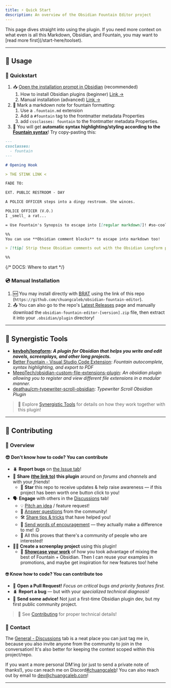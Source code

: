 ```yaml
---
title: ⚡ Quick Start
description: An overview of the Obsidian Fountain Editor project
---
```



<Aside>
	This page dives straight into using the plugin. If you need more context on
	what even is all this Markdown, Obsidian, and Fountain, you may want to [read
	more first](/start-here/toolset).
</Aside>

---

## 🔨 Usage

### 🏁 Quickstart

1. 📥 [Open the installation prompt in Obsidian](https://obsidian.md/plugins?id=fountain-editor) (recommended)
   1. How to install Obsidian plugins (beginner) [Link →](https://help.obsidian.md/Extending+Obsidian/Community+plugins)
   2. Manual installation (advanced) [Link →](#-manual-installation)
2. 📄 Mark a markdown note for fountain formatting:
   1. Use a `.fountain.md` extension
   2. Add a `#fountain` tag to the frontmatter metadata Properties
   3. add `cssclasses: fountain` to the frontmatter metadata Properties.
3. 🎨 You will get **automatic syntax highlighting/styling according to the [Fountain syntax](https://fountain.io/syntax/)**! Try copy-pasting this:

```markdown
---
cssclasses:
  - fountain
---

# Opening Hook

> THE STINK LINK <

FADE TO:

EXT. PUBLIC RESTROOM - DAY

A POLICE OFFICER steps into a dingy restroom. She winces.

POLICE OFFICER (V.O.)
I _smell_ a rat...

= Use Fountain's Synopsis to escape into [[regular markdown]]! #so-cool

%%
You can use **Obsidian comment blocks** to escape into markdown too!

> [!tip] Strip these Obsidian comments out with the Obsidian Longform plugin!

%%
```

{/* DOCS: Where to start */}

### 💿 Manual Installation

1. 🆕 You may install directly with [BRAT](https://github.com/TfTHacker/obsidian42-brat) using the link of this repo (`https://github.com/chuangcaleb/obsidian-fountain-editor`).
2. 📤 You can also go to the repo's [Latest Releases](https://github.com/chuangcaleb/obsidian-fountain-editor/releases/latest/) page and manually download the `obsidian-fountain-editor-[version].zip` file, then extract it into your `.obsidian/plugin` directory!

---

## 🤝 Synergistic Tools

- **[kevboh/longform](https://github.com/kevboh/longform): _A plugin for Obsidian that helps you write and edit novels, screenplays, and other long projects._**
- [Better Fountain - Visual Studio Code Extension](https://marketplace.visualstudio.com/items?itemName=piersdeseilligny.betterfountain): _Fountain autocomplete, syntax highlighting, and export to PDF_
- [MeepTech/obsidian-custom-file-extensions-plugin](https://github.com/MeepTech/obsidian-custom-file-extensions-plugin): _An obsidian plugin allowing you to register and view different file extensions in a modular manner._
- [deathau/cm-typewriter-scroll-obsidian](https://github.com/deathau/cm-typewriter-scroll-obsidian): _Typewriter Scroll Obsidian Plugin_

> 📖 Explore [Synergistic Tools](docs/basic/synergistic-tools.md) for details on how they work together with this plugin!

---

## 💝 Contributing

### 👀 Overview

#### 😎 Don't know how to code? You can contribute

- 🪲 **Report bugs** on [the Issue tab](https://github.com/chuangcaleb/obsidian-fountain-editor/issues/new?assignees=&labels=%F0%9F%AA%B2+a/bug&projects=chuangcaleb/2&template=bug_report.md)!
- 📣 **Share ([the link to](https://github.com/chuangcaleb/obsidian-fountain-editor)) this plugin** around on _forums_ and _channels_ and with your _friends_!
  - 🌟 **Star** this repo to receive updates & help raise awareness — if this project has been worth one button click to you!
- 🗣️ **Engage** with others in the [Discussions](https://github.com/chuangcaleb/obsidian-fountain-editor/discussions) tab!
  - 💡 [Pitch an idea](https://github.com/chuangcaleb/obsidian-fountain-editor/discussions/categories/ideas) / feature request!
  - 🙏 [Answer questions](https://github.com/chuangcaleb/obsidian-fountain-editor/discussions/categories/q-a) from the community!
  - 🛠️ [Share tips & tricks](https://github.com/chuangcaleb/obsidian-fountain-editor/discussions/categories/tips-tricks) that have helped you!
  - 🤩 [Send words of encouragement](https://github.com/chuangcaleb/obsidian-fountain-editor/discussions/categories/general) — they actually make a difference to me! :D
  - 👥 All this proves that there's a community of people who are interested!
- ✍🏼 **Create a screenplay project** using this plugin!
  - 📸 **[Showcase your work](https://github.com/chuangcaleb/obsidian-fountain-editor/discussions/categories/showcase)** of how you took advantage of mixing the best of Fountain + Obsidian. Then I can reuse your examples in promotions, and maybe get inspiration for new features too! hehe

#### 🤓 Know how to code? You can contribute too

- 🔀 **Open a Pull Request!** _Focus on critical bugs and priority features first._
- 🪲 **Report a bug** — but with your _specialized technical diagnosis_!
- 🫱 **Send some advice!** Not just a first-time Obsidian plugin dev, but my first public community project.

> 💝 See [Contributing](/CONTRIBUTING.md) for proper technical details!

### 🤙 Contact

The [General - Discussions](https://github.com/chuangcaleb/obsidian-fountain-editor/discussions/categories/general) tab is a neat place you can just tag me in, because you also invite anyone from the community to join in the conversation! It's also better for keeping the context scoped within this project/repo.

If you want a more personal DM'ing (or just to send a private note of thanks!), you can reach me on Discord[#chuangcaleb](https://discordapp.com/users/199882835685801984)! You can also reach out by email to [dev@chuangcaleb.com](mailto:dev@chuangcaleb.com)!

---
